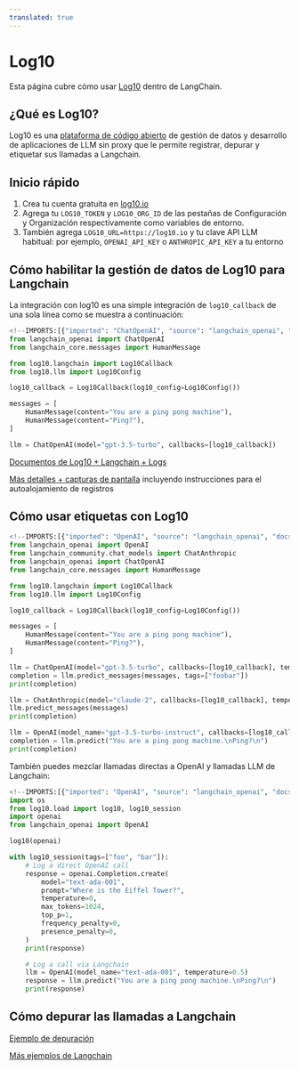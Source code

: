 ```yaml
---
translated: true
---
```


# Log10

Esta página cubre cómo usar [Log10](https://log10.io) dentro de LangChain.

## ¿Qué es Log10?

Log10 es una [plataforma de código abierto](https://github.com/log10-io/log10) de gestión de datos y desarrollo de aplicaciones de LLM sin proxy que le permite registrar, depurar y etiquetar sus llamadas a Langchain.

## Inicio rápido

1. Crea tu cuenta gratuita en [log10.io](https://log10.io)
2. Agrega tu `LOG10_TOKEN` y `LOG10_ORG_ID` de las pestañas de Configuración y Organización respectivamente como variables de entorno.
3. También agrega `LOG10_URL=https://log10.io` y tu clave API LLM habitual: por ejemplo, `OPENAI_API_KEY` o `ANTHROPIC_API_KEY` a tu entorno

## Cómo habilitar la gestión de datos de Log10 para Langchain

La integración con log10 es una simple integración de `log10_callback` de una sola línea como se muestra a continuación:

```python
<!--IMPORTS:[{"imported": "ChatOpenAI", "source": "langchain_openai", "docs": "https://api.python.langchain.com/en/latest/chat_models/langchain_openai.chat_models.base.ChatOpenAI.html", "title": "Log10"}, {"imported": "HumanMessage", "source": "langchain_core.messages", "docs": "https://api.python.langchain.com/en/latest/messages/langchain_core.messages.human.HumanMessage.html", "title": "Log10"}]-->
from langchain_openai import ChatOpenAI
from langchain_core.messages import HumanMessage

from log10.langchain import Log10Callback
from log10.llm import Log10Config

log10_callback = Log10Callback(log10_config=Log10Config())

messages = [
    HumanMessage(content="You are a ping pong machine"),
    HumanMessage(content="Ping?"),
]

llm = ChatOpenAI(model="gpt-3.5-turbo", callbacks=[log10_callback])
```

[Documentos de Log10 + Langchain + Logs](https://github.com/log10-io/log10/blob/main/logging.md#langchain-logger)

[Más detalles + capturas de pantalla](https://log10.io/docs/observability/logs) incluyendo instrucciones para el autoalojamiento de registros

## Cómo usar etiquetas con Log10

```python
<!--IMPORTS:[{"imported": "OpenAI", "source": "langchain_openai", "docs": "https://api.python.langchain.com/en/latest/llms/langchain_openai.llms.base.OpenAI.html", "title": "Log10"}, {"imported": "ChatAnthropic", "source": "langchain_community.chat_models", "docs": "https://api.python.langchain.com/en/latest/chat_models/langchain_community.chat_models.anthropic.ChatAnthropic.html", "title": "Log10"}, {"imported": "ChatOpenAI", "source": "langchain_openai", "docs": "https://api.python.langchain.com/en/latest/chat_models/langchain_openai.chat_models.base.ChatOpenAI.html", "title": "Log10"}, {"imported": "HumanMessage", "source": "langchain_core.messages", "docs": "https://api.python.langchain.com/en/latest/messages/langchain_core.messages.human.HumanMessage.html", "title": "Log10"}]-->
from langchain_openai import OpenAI
from langchain_community.chat_models import ChatAnthropic
from langchain_openai import ChatOpenAI
from langchain_core.messages import HumanMessage

from log10.langchain import Log10Callback
from log10.llm import Log10Config

log10_callback = Log10Callback(log10_config=Log10Config())

messages = [
    HumanMessage(content="You are a ping pong machine"),
    HumanMessage(content="Ping?"),
]

llm = ChatOpenAI(model="gpt-3.5-turbo", callbacks=[log10_callback], temperature=0.5, tags=["test"])
completion = llm.predict_messages(messages, tags=["foobar"])
print(completion)

llm = ChatAnthropic(model="claude-2", callbacks=[log10_callback], temperature=0.7, tags=["baz"])
llm.predict_messages(messages)
print(completion)

llm = OpenAI(model_name="gpt-3.5-turbo-instruct", callbacks=[log10_callback], temperature=0.5)
completion = llm.predict("You are a ping pong machine.\nPing?\n")
print(completion)
```

También puedes mezclar llamadas directas a OpenAI y llamadas LLM de Langchain:

```python
<!--IMPORTS:[{"imported": "OpenAI", "source": "langchain_openai", "docs": "https://api.python.langchain.com/en/latest/llms/langchain_openai.llms.base.OpenAI.html", "title": "Log10"}]-->
import os
from log10.load import log10, log10_session
import openai
from langchain_openai import OpenAI

log10(openai)

with log10_session(tags=["foo", "bar"]):
    # Log a direct OpenAI call
    response = openai.Completion.create(
        model="text-ada-001",
        prompt="Where is the Eiffel Tower?",
        temperature=0,
        max_tokens=1024,
        top_p=1,
        frequency_penalty=0,
        presence_penalty=0,
    )
    print(response)

    # Log a call via Langchain
    llm = OpenAI(model_name="text-ada-001", temperature=0.5)
    response = llm.predict("You are a ping pong machine.\nPing?\n")
    print(response)
```

## Cómo depurar las llamadas a Langchain

[Ejemplo de depuración](https://log10.io/docs/observability/prompt_chain_debugging)

[Más ejemplos de Langchain](https://github.com/log10-io/log10/tree/main/examples#langchain)
